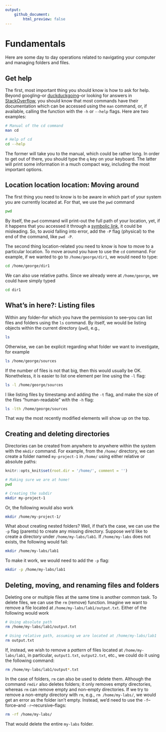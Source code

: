```yaml
---
output:
    github_document:
        html_preview: false
---
```



# Fundamentals

Here are some day to day operations related to navigating your computer and
managing folders and files.

## Get help

The first, most important thing you should know is how to ask for help. Beyond
googling--or [duckduckgoing](https://duckduckgo.com)--or looking for answers in
[StackOverflow](https://stackoverflow.com), you should know that most commands
have their documentation which can be accessed using the `man` command, or,
if available, calling the function with the `-h` or `--help` flags.
Here are two examples:

```bash
# Manual of the cd command
man cd

# Help of cd
cd --help
```

The former will take you to the manual, which could be rather long. In order to
get out of there, you should type the `q` key on your keyboard. The latter will
print some information in a much compact way, including the most important options.


## Location location location: Moving around

The first thing you need to know is to be aware in which part of your system you
are currently located at. For that, we use the `pwd` command

```bash
pwd
```

By itself, the `pwd` command will print-out the full path of your location, yet,
if it happens that you accessed it through a [symbolic link](), it could be
misleading. So, to avoid falling into error, add the `-P` flag (physical) to the
end of the command, like `pwd -P`.

The second thing location-related you need to know is how to move to a particular
location. To move around you have to use the `cd` command. For example, if we
wanted to go to `/home/george/dir1`, we would need to type:

```bash
cd /home/george/dir1
```

We can also use relative paths. Since we already were at `/home/george`, we could
have simply typed 

```bash
cd dir1
```

## What's in here?: Listing files

Within any folder--for which you have the permission to see--you can list files
and folders using the `ls` command. By itself, we would be listing objects within
the current directory (`pwd`), e.g.,

```bash
ls
```

Otherwise, we can be explicit regarding what folder we want to investigate, for
example

```bash
ls /home/george/sources
```

If the number of files is not that big, then this would usually be OK. Nonetheless,
it is easier to list one element per line using the `-l` flag:

```bash
ls -l /home/george/sources
```

I like listing files by timestamp and adding the `-t` flag, and make
the size of the files "human-readable" with the `-h` flag:

```bash
ls -lth /home/george/sources
```

That way the most recently modified elements will show up on the top.

## Creating and deleting directories

Directories can be created from anywhere to anywhere within the system with the
`mkdir` command. For example, from the `/home/` directory, we can create a
folder named `my-project-1` in `/home/` using either relative or absolute
paths:

```r
knitr::opts_knit$set(root.dir = '/home/', comment = '')
```

```bash
# Making sure we are at home!
pwd

# Creating the subdir
mkdir my-project-1
```

Or, the following would also work

```bash
mkdir /home/my-project-1/
```

What about creating nested folders? Well, if that's the case, we can use the
`-p` flag (parents) to create any missing directory. Suppose we'd like to create
a directory under `/home/my-labs/lab1`. If `/home/my-labs` does not exists, the
following would fail:

```bash
mkdir /home/my-labs/lab1
```

To make it work, we would need to add the `-p` flag:

```bash
mkdir -p /home/my-labs/lab1
```


## Deleting, moving, and renaming files and folders

Deleting one or multiple files at the same time is another common task. To delete
files, we can use the `rm` (remove) function. Imagine we want to remove a file
located at `/home/my-labs/lab1/output.txt`. Either of the following would work

```bash
# Using absolute path
rm /home/my-labs/lab1/output.txt

# Using relative path, assuming we are located at /home/my-labs/lab1
rm output.txt
```

If, instead, we wish to remove a _pattern_ of files located at `/home/my-labs/lab1`,
in particular, `output1.txt`, `output2.txt`, etc., we could do it using the following
command:

```bash
rm /home/my-labs/lab1/output*.txt
```

In the case of folders, `rm` can also be used to delete them. Although the command `rmdir`
also deletes folders; it only removes empty directories, whereas `rm` can remove
empty and non-empty directories. If we try to remove a non-empty directory with
`rm`, e.g., `rm /home/my-labs/`, we would get an error as the folder isn't empty.
Instead, we'd need to use the `-f`--force--and `-r`--recursive--flags:

```bash
rm -rf /home/my-labs/
```

That would delete the entire `my-labs` folder.






